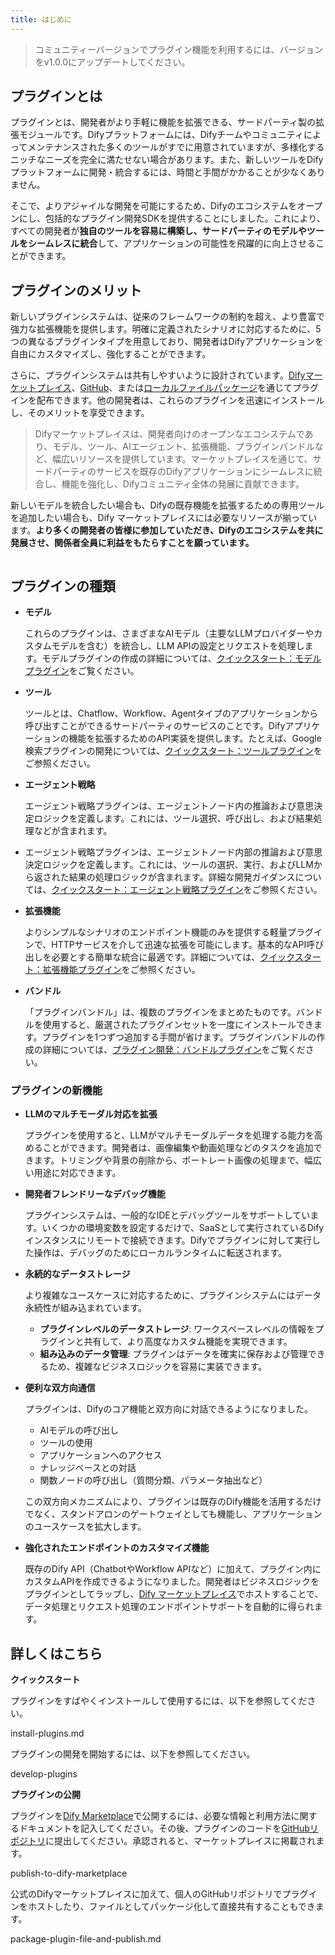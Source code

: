 ```yaml
---
title: はじめに
---
```


> コミュニティーバージョンでプラグイン機能を利用するには、バージョンをv1.0.0にアップデートしてください。

## **プラグインとは**

プラグインとは、開発者がより手軽に機能を拡張できる、サードパーティ製の拡張モジュールです。Difyプラットフォームには、Difyチームやコミュニティによってメンテナンスされた多くのツールがすでに用意されていますが、多様化するニッチなニーズを完全に満たせない場合があります。また、新しいツールをDifyプラットフォームに開発・統合するには、時間と手間がかかることが少なくありません。

そこで、よりアジャイルな開発を可能にするため、Difyのエコシステムをオープンにし、包括的なプラグイン開発SDKを提供することにしました。これにより、すべての開発者が**独自のツールを容易に構築し、サードパーティのモデルやツールをシームレスに統合**して、アプリケーションの可能性を飛躍的に向上させることができます。

## プラグインのメリット

新しいプラグインシステムは、従来のフレームワークの制約を超え、より豊富で強力な拡張機能を提供します。明確に定義されたシナリオに対応するために、5つの異なるプラグインタイプを用意しており、開発者はDifyアプリケーションを自由にカスタマイズし、強化することができます。

さらに、プラグインシステムは共有しやすいように設計されています。[Difyマーケットプレイス](https://marketplace.dify.ai/)、[GitHub](/ja-jp/plugins/publish-plugins/publish-plugin-on-personal-github-repo)、または[ローカルファイルパッケージ](/ja-jp/plugins/publish-plugins/package-plugin-file-and-publish)を通じてプラグインを配布できます。他の開発者は、これらのプラグインを迅速にインストールし、そのメリットを享受できます。

> Difyマーケットプレイスは、開発者向けのオープンなエコシステムであり、モデル、ツール、AIエージェント、拡張機能、プラグインバンドルなど、幅広いリソースを提供しています。マーケットプレイスを通じて、サードパーティのサービスを既存のDifyアプリケーションにシームレスに統合し、機能を強化し、Difyコミュニティ全体の発展に貢献できます。

新しいモデルを統合したい場合も、Difyの既存機能を拡張するための専用ツールを追加したい場合も、Dify マーケットプレイスには必要なリソースが揃っています。**より多くの開発者の皆様に参加していただき、Difyのエコシステムを共に発展させ、関係者全員に利益をもたらすことを願っています。**

<img
src="https://assets-docs.dify.ai/2025/01/83f9566063db7ae4886f6a139f3f81ff.png"
className="mx-auto"
alt=""
/>

## **プラグインの種類**

*   **モデル**

    これらのプラグインは、さまざまなAIモデル（主要なLLMプロバイダーやカスタムモデルを含む）を統合し、LLM APIの設定とリクエストを処理します。モデルプラグインの作成の詳細については、[クイックスタート：モデルプラグイン](/ja-jp/plugins/quick-start/develop-plugins/tool-plugin)をご覧ください。
*   **ツール**

    ツールとは、Chatflow、Workflow、Agentタイプのアプリケーションから呼び出すことができるサードパーティのサービスのことです。Difyアプリケーションの機能を拡張するためのAPI実装を提供します。たとえば、Google検索プラグインの開発については、[クイックスタート：ツールプラグイン](/ja-jp/plugins/quick-start/develop-plugins/tool-plugin)をご参照ください。
*   **エージェント戦略**

    エージェント戦略プラグインは、エージェントノード内の推論および意思決定ロジックを定義します。これには、ツール選択、呼び出し、および結果処理などが含まれます。
* エージェント戦略プラグインは、エージェントノード内部の推論および意思決定ロジックを定義します。これには、ツールの選択、実行、およびLLMから返された結果の処理ロジックが含まれます。詳細な開発ガイダンスについては、[クイックスタート：エージェント戦略プラグイン](/ja-jp/plugins/quick-start/develop-plugins/agent-strategy-plugin)をご参照ください。
*   **拡張機能**

    よりシンプルなシナリオのエンドポイント機能のみを提供する軽量プラグインで、HTTPサービスを介して迅速な拡張を可能にします。基本的なAPI呼び出しを必要とする簡単な統合に最適です。詳細については、[クイックスタート：拡張機能プラグイン](/ja-jp/plugins/quick-start/develop-plugins/extension-plugin)をご参照ください。
*   **バンドル**

    「プラグインバンドル」は、複数のプラグインをまとめたものです。バンドルを使用すると、厳選されたプラグインセットを一度にインストールできます。プラグインを1つずつ追加する手間が省けます。プラグインバンドルの作成の詳細については、[プラグイン開発：バンドルプラグイン](/ja-jp/plugins/quick-start/develop-plugins/bundle)をご覧ください。

### **プラグインの新機能**

*   **LLMのマルチモーダル対応を拡張**

    プラグインを使用すると、LLMがマルチモーダルデータを処理する能力を高めることができます。開発者は、画像編集や動画処理などのタスクを追加できます。トリミングや背景の削除から、ポートレート画像の処理まで、幅広い用途に対応できます。
*   **開発者フレンドリーなデバッグ機能**

    プラグインシステムは、一般的なIDEとデバッグツールをサポートしています。いくつかの環境変数を設定するだけで、SaaSとして実行されているDifyインスタンスにリモートで接続できます。Difyでプラグインに対して実行した操作は、デバッグのためにローカルランタイムに転送されます。
*   **永続的なデータストレージ**

    より複雑なユースケースに対応するために、プラグインシステムにはデータ永続性が組み込まれています。

    *   **プラグインレベルのデータストレージ**: ワークスペースレベルの情報をプラグインと共有して、より高度なカスタム機能を実現できます。
    *   **組み込みのデータ管理**: プラグインはデータを確実に保存および管理できるため、複雑なビジネスロジックを容易に実装できます。
*   **便利な双方向通信**

    プラグインは、Difyのコア機能と双方向に対話できるようになりました。

    *   AIモデルの呼び出し
    *   ツールの使用
    *   アプリケーションへのアクセス
    *   ナレッジベースとの対話
    *   関数ノードの呼び出し（質問分類、パラメータ抽出など）

    この双方向メカニズムにより、プラグインは既存のDify機能を活用するだけでなく、スタンドアロンのゲートウェイとしても機能し、アプリケーションのユースケースを拡大します。
*   **強化されたエンドポイントのカスタマイズ機能**

    既存のDify API（ChatbotやWorkflow APIなど）に加えて、プラグイン内にカスタムAPIを作成できるようになりました。開発者はビジネスロジックをプラグインとしてラップし、[Dify マーケットプレイス](https://marketplace.dify.ai/)でホストすることで、データ処理とリクエスト処理のエンドポイントサポートを自動的に得られます。

## 詳しくはこちら

**クイックスタート**

プラグインをすばやくインストールして使用するには、以下を参照してください。

<Card title="install-plugins.md" icon="link" href="quick-start/install-plugins.md">
  install-plugins.md
</Card>

プラグインの開発を開始するには、以下を参照してください。

<Card title="develop-plugins" icon="link" href="quick-start/develop-plugins/">
  develop-plugins
</Card>

**プラグインの公開**

プラグインを[Dify Marketplace](https://marketplace.dify.ai/)で公開するには、必要な情報と利用方法に関するドキュメントを記入してください。その後、プラグインのコードを[GitHubリポジトリ](https://github.com/langgenius/dify-plugins)に提出してください。承認されると、マーケットプレイスに掲載されます。

<Card title="publish-to-dify-marketplace" icon="link" href="publish-plugins/publish-to-dify-marketplace/">
  publish-to-dify-marketplace
</Card>

公式のDifyマーケットプレイスに加えて、個人のGitHubリポジトリでプラグインをホストしたり、ファイルとしてパッケージ化して直接共有することもできます。

<Card title="package-plugin-file-and-publish.md" icon="link" href="publish-plugins/package-plugin-file-and-publish.md">
  package-plugin-file-and-publish.md
</Card>